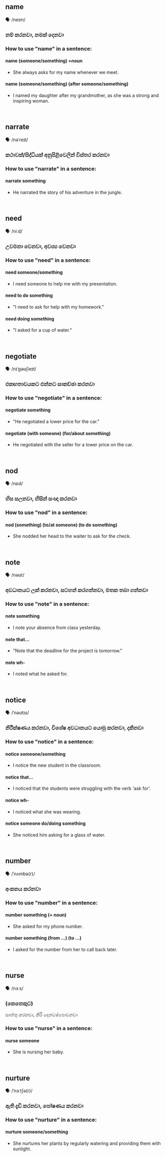 ## name

🗣️ /neɪm/

### නම් කරනවා, නමක් දෙනවා

### How to use "name" in a sentence:
#### name (someone/something) +noun

- She always asks for my name whenever we meet.

#### name (someone/something) (after someone/something)

- I named my daughter after my grandmother, as she was a strong and inspiring woman.

<br/>

## narrate

🗣️ /nəˈreɪt/

### කථාවක්/සිද්ධියක් අනුපිළිවෙලින් විස්තර කරනවා

### How to use "narrate" in a sentence:
#### narrate something

- He narrated the story of his adventure in the jungle.

<br/>

## need

🗣️ /niːd/

### උවමනා වෙනවා, අවශ්‍ය වෙනවා

### How to use "need" in a sentence:
#### need someone/something

- I need someone to help me with my presentation.

#### need to do something

- "I need to ask for help with my homework."

#### need doing something

- "I asked for a cup of water."

<br/>

## negotiate

🗣️ /nɪˈɡəʊʃieɪt/

### එකඟතාවයකට එන්නට සාකච්ඡා කරනවා

### How to use "negotiate" in a sentence:
#### negotiate something

- "He negotiated a lower price for the car."

#### negotiate (with someone) (for/about something)

- He negotiated with the seller for a lower price on the car.

<br/>

## nod

🗣️ /nɒd/

### හිස සලනවා, හිසින් සංඥා කරනවා

### How to use "nod" in a sentence:
#### nod (something) (to/at someone) (to do something)

- She nodded her head to the waiter to ask for the check.

<br/>

## note

🗣️ /nəʊt/

### අවධානයට ලක් කරනවා, සටහන් කරගන්නවා, මතක තබා ගන්නවා

### How to use "note" in a sentence:
#### note something

- I note your absence from class yesterday.

#### note that...

- "Note that the deadline for the project is tomorrow."

#### note wh-

- I noted what he asked for.

<br/>

## notice

🗣️ /ˈnəʊtɪs/

### නිරීක්ෂණය කරනවා, විශේෂ අවධානයට යොමු කරනවා, දකිනවා

### How to use "notice" in a sentence:
#### notice someone/something

- I notice the new student in the classroom.

#### notice that...

- I noticed that the students were struggling with the verb 'ask for'.

#### notice wh-

- I noticed what she was wearing. 

#### notice someone do/doing something

- She noticed him asking for a glass of water.

<br/>

## number

🗣️ /ˈnʌmbə(r)/

### අංකනය කරනවා

### How to use "number" in a sentence:
#### number something (+ noun)

- She asked for my phone number.

#### number something (from …) (to …)

- I asked for the number from her to call back later.

<br/>

## nurse

🗣️ /nɜːs/

### (කෙනෙකුට)
සාත්තු කරනවා, කිරි දෙනවා/පොවනවා

### How to use "nurse" in a sentence:
#### nurse someone

- She is nursing her baby.

<br/>

## nurture

🗣️ /ˈnɜːtʃə(r)/

### ඇති දැඩි කරනවා, පෝෂණය කරනවා

### How to use "nurture" in a sentence:
#### nurture someone/something

- She nurtures her plants by regularly watering and providing them with sunlight.

<br/>


